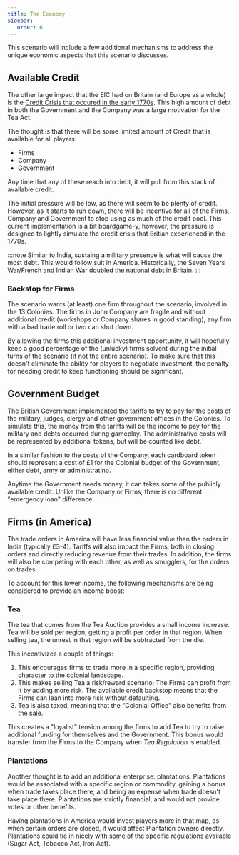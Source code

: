 ```yaml
---
title: The Economy
sidebar:
   order: 6
---
```


This scenario will include a few additional mechanisms to address the unique economic aspects that this scenario discusses.

## Available Credit

The other large impact that the EIC had on Britain (and Europe as a whole) is the [Credit Crisis that occured in the early 1770s](https://en.wikipedia.org/wiki/British_credit_crisis_of_1772%E2%80%931773). This high amount of debt in both the Government and the Company was a large motivation for the Tea Act.

The thought is that there will be some limited amount of Credit that is available for all players:
- Firms
- Company
- Government

Any time that any of these reach into debt, it will pull from this stack of available credit.

The initial pressure will be low, as there will seem to be plenty of credit. However, as it starts to run down, there will be incentive for all of the Firms, Company and Government to stop using as much of the credit pool. This current implementation is a bit boardgame-y, however, the pressure is designed to lightly simulate the credit crisis that Britian experienced in the 1770s.

:::note
Similar to India, sustaing a military presence is what will cause the most debt. This would follow suit in America. Historically, the Seven Years War/French and Indian War doubled the national debt in Britain.
:::

### Backstop for Firms

The scenario wants (at least) one firm throughout the scenario, involved in the 13 Colonies. The firms in John Company are fragile and without additional credit (workshops or Company shares in good standing), any firm with a bad trade roll or two can shut down.

By allowing the firms this additional investment opportunity, it will hopefully keep a good percentage of the (unlucky) firms solvent during the initial turns of the scenario (if not the entire scenario). To make sure that this doesn't eliminate the ability for players to negotiate investment, the penalty for needing credit to keep functioning should be significant.

## Government Budget

The British Government implemented the tariffs to try to pay for the costs of the military, judges, clergy and other government offices in the Colonies. To simulate this, the money from the tariffs will be the income to pay for the military and debts occurred during gameplay. The administrative costs will be represented by additional tokens, but will be counted like debt.

In a similar fashion to the costs of the Company, each cardboard token should represent a cost of £1 for the Colonial budget of the Government, either debt, army or administratino.

Anytime the Government needs money, it can takes some of the publicly available credit. Unlike the Company or Firms, there is no different "emergency loan" difference.

## Firms (in America)

The trade orders in America will have less financial value than the orders in India (typically £3-4). Tariffs will also impact the Firms, both in closing orders and directly reducing revenue from their trades. In addition, the firms will also be competing with each other, as well as smugglers, for the orders on trades.

To account for this lower income, the following mechanisms are being considered to provide an income boost:

### Tea

The tea that comes from the Tea Auction provides a small income increase. Tea will be sold per region, getting a profit per order in that region. When selling tea, the unrest in that region will be subtracted from the die.

This incentivizes a couple of things:
1. This encourages firms to trade more in a specific region, providing character to the colonial landscape.
2. This makes selling Tea a risk/reward scenario: The Firms can profit from it by adding more risk. The available credit backstop means that the Firms can lean into more risk without defaulting.
3. Tea is also taxed, meaning that the "Colonial Office" also benefits from the sale.

This creates a "loyalist" tension among the firms to add Tea to try to raise additional funding for themselves and the Government. This bonus would transfer from the Firms to the Company when _Tea Regulation_ is enabled.

### Plantations

Another thought is to add an additional enterprise: plantations. Plantations would be associated with a specific region or commodity, gaining a bonus when trade takes place there, and being an expense when trade doesn't take place there. Plantations are strictly financial, and would not provide votes or other benefits.

Having plantations in America would invest players more in that map, as when certain orders are closed, it would affect Plantation owners directly. Plantations could tie in nicely with some of the specific regulations available (Sugar Act, Tobacco Act, Iron Act).

